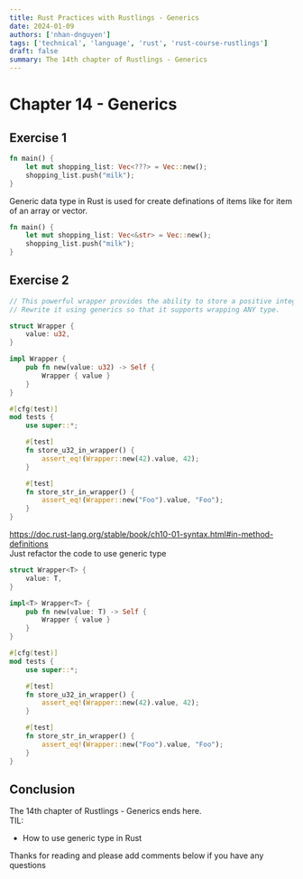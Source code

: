 ```yaml
---
title: Rust Practices with Rustlings - Generics
date: 2024-01-09
authors: ['nhan-dnguyen']
tags: ['technical', 'language', 'rust', 'rust-course-rustlings']
draft: false
summary: The 14th chapter of Rustlings - Generics
---
```


# Chapter 14 - Generics

## Exercise 1

```rust
fn main() {
    let mut shopping_list: Vec<???> = Vec::new();
    shopping_list.push("milk");
}
```

Generic data type in Rust is used for create definations of items like for item of an array or vector.

```rust
fn main() {
    let mut shopping_list: Vec<&str> = Vec::new();
    shopping_list.push("milk");
}
```

## Exercise 2

```rust
// This powerful wrapper provides the ability to store a positive integer value.
// Rewrite it using generics so that it supports wrapping ANY type.

struct Wrapper {
    value: u32,
}

impl Wrapper {
    pub fn new(value: u32) -> Self {
        Wrapper { value }
    }
}

#[cfg(test)]
mod tests {
    use super::*;

    #[test]
    fn store_u32_in_wrapper() {
        assert_eq!(Wrapper::new(42).value, 42);
    }

    #[test]
    fn store_str_in_wrapper() {
        assert_eq!(Wrapper::new("Foo").value, "Foo");
    }
}
```

https://doc.rust-lang.org/stable/book/ch10-01-syntax.html#in-method-definitions <br />
Just refactor the code to use generic type

```rust
struct Wrapper<T> {
    value: T,
}

impl<T> Wrapper<T> {
    pub fn new(value: T) -> Self {
        Wrapper { value }
    }
}

#[cfg(test)]
mod tests {
    use super::*;

    #[test]
    fn store_u32_in_wrapper() {
        assert_eq!(Wrapper::new(42).value, 42);
    }

    #[test]
    fn store_str_in_wrapper() {
        assert_eq!(Wrapper::new("Foo").value, "Foo");
    }
}
```

## Conclusion

The 14th chapter of Rustlings - Generics ends here. <br />
TIL:
- How to use generic type in Rust

Thanks for reading and please add comments below if you have any questions
